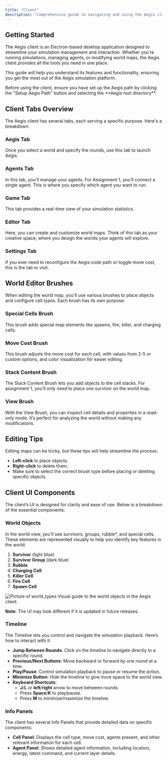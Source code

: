 ```yaml
---
title: "Client"
description: "Comprehensive guide to navigating and using the Aegis client interface."
---
```


## Getting Started

The Aegis client is an Electron-based desktop application designed to streamline your simulation management and interaction. Whether you're running simulations, managing agents, or modifying world maps, the Aegis client provides all the tools you need in one place.

This guide will help you understand its features and functionality, ensuring you get the most out of the Aegis simulation platform.

<Admonition variant="info" title="Initial Setup">
  Before using the client, ensure you have set up the Aegis path by clicking the "Setup Aegis Path" button and selecting the **Aegis root directory**.
</Admonition>

## Client Tabs Overview

The Aegis client has several tabs, each serving a specific purpose. Here's a breakdown:

### Aegis Tab

Once you select a world and specify the rounds, use this tab to launch Aegis.

### Agents Tab

In this tab, you’ll manage your agents. For Assignment 1, you’ll connect a single agent. This is where you specify which agent you want to run. 

### Game Tab

This tab provides a real-time view of your simulation statistics.

### Editor Tab

Here, you can create and customize world maps. Think of this tab as your creative space, where you design the worlds your agents will explore.

### Settings Tab

If you ever need to reconfigure the Aegis code path or toggle move cost, this is the tab to visit.

## World Editor Brushes

When editing the world map, you'll use various brushes to place objects and configure cell types. Each brush has its own purpose:

### Special Cells Brush

This brush adds special map elements like spawns, fire, killer, and charging cells.

### Move Cost Brush

This brush adjusts the move cost for each cell, with values from 2-5 or custom options, and color visualization for easier editing.

### Stack Content Brush

The Stack Content Brush lets you add objects to the cell stacks. For assignment 1, you’ll only need to place one survivor on the world map.

### View Brush

With the View Brush, you can inspect cell details and properties in a read-only mode. It’s perfect for analyzing the world without making any modifications.

## Editing Tips

Editing maps can be tricky, but these tips will help streamline the process:

- **Left-click** to place objects.
- **Right-click** to delete them.
- Make sure to select the correct brush type before placing or deleting specific objects.

## Client UI Components

The client’s UI is designed for clarity and ease of use. Below is a breakdown of the essential components:

### World Objects

In the world view, you’ll see survivors, groups, rubble*, and special cells. These elements are represented visually to help you identify key features in the world.

1. **Survivor** (light blue)
2. **Survivor Group** (dark blue)
3. **Rubble**
4. **Charging Cell**
5. **Killer Cell**
6. **Fire Cell**
7. **Spawn Cell**

<Image src="/world_types.png" alt="Picture of world_types" width={256} height={256} className="mt-4" />
Visual guide to the world objects in the Aegis client.

**Note**: The UI may look different if it is updated in future releases.

### Timeline

The Timeline lets you control and navigate the simulation playback. Here’s how to interact with it:

- **Jump Between Rounds**: Click on the timeline to navigate directly to a specific round.
- **Previous/Next Buttons**: Move backward or forward by one round at a time.
- **Play/Pause**: Control simulation playback to pause or resume the action.
- **Minimize Button**: Hide the timeline to give more space to the world view.
- **Keyboard Shortcuts**:
  - **J**/**L** or **left**/**right** arrow to move between rounds.
  - Press **Space**/**K** to play/pause.
  - Press **M** to minimize/maximize the timeline.

### Info Panels

The client has several Info Panels that provide detailed data on specific components:

- **Cell Panel**: Displays the cell type, move cost, agents present, and other relevant information for each cell.
- **Agent Panel**: Shows detailed agent information, including location, energy, latest command, and current layer details.
